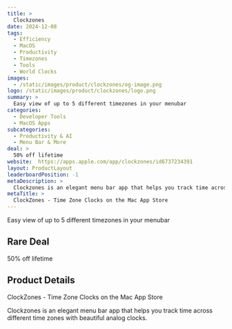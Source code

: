 ```yaml
---
title: >
  Clockzones
date: 2024-12-08
tags:
  - Efficiency
  - MacOS
  - Productivity
  - Timezones
  - Tools
  - World Clocks
images:
  - /static/images/product/clockzones/og-image.png
logo: /static/images/product/clockzones/logo.png
summary: >
  Easy view of up to 5 different timezones in your menubar
categories:
  - Developer Tools
  - MacOS Apps
subcategories:
  - Productivity & AI
  - Menu Bar & More
deal: >
  50% off lifetime
website:  https://apps.apple.com/app/clockzones/id6737234391
layout: ProductLayout
leaderboardPosition: -1
metaDescription: >
  Clockzones is an elegant menu bar app that helps you track time across different time zones with beautiful analog clocks.
metaTitle: >
  ‎ClockZones - Time Zone Clocks on the Mac App Store
---
```

Easy view of up to 5 different timezones in your menubar

## Rare Deal

50% off lifetime

## Product Details

‎ClockZones - Time Zone Clocks on the Mac App Store

Clockzones is an elegant menu bar app that helps you track time across different time zones with beautiful analog clocks.
